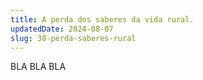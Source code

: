 ---
title: A perda dos saberes da vida rural.
updatedDate: 2024-08-07
slug: 38-perda-saberes-rural
---

BLA BLA BLA
